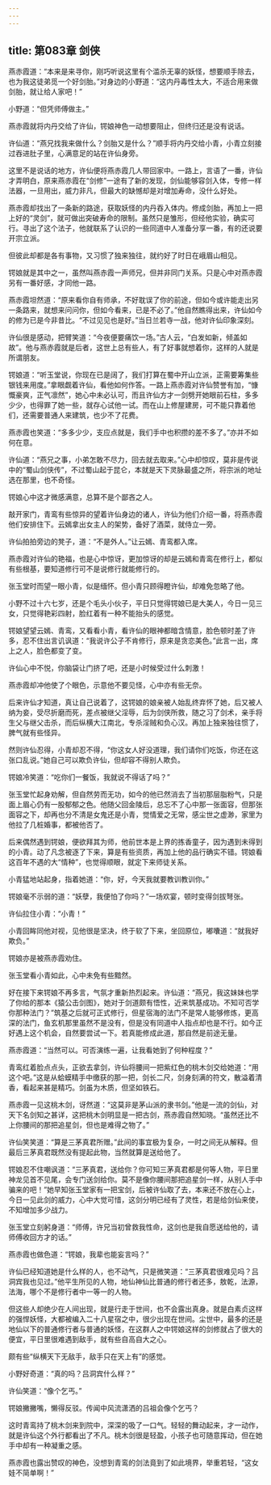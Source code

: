 ```yaml
---
---
---
```

title: 第083章 剑侠
---





燕赤霞道：“本来是来寻你，刚巧听说这里有个滥杀无辜的妖怪，想要顺手除去，也为我这徒弟觅一个好剑胎。”对身边的小野道：“这内丹毒性太大，不适合用来做剑胎，就让给人家吧！”

小野道：“但凭师傅做主。”

燕赤霞就将内丹交给了许仙，锷娘神色一动想要阻止，但终归还是没有说话。

许仙道：“燕兄找我来做什么？剑胎又是什么？”顺手将内丹交给小青，小青立刻接过吞进肚子里，心满意足的站在许仙身旁。

这里不是说话的地方，许仙便将燕赤霞几人带回家中。一路上，言语了一番，许仙才弄明白，原来燕赤霞在“剑修”一途有了新的发现，剑仙能够容剑入体，专修一样法器，一旦用出，威力非凡，但最大的缺憾却是对增加寿命，没什么好处。

燕赤霞却找出了一条新的路途，获取妖怪的内丹吞入体内。修成剑胎，再加上一把上好的“灵剑”，就可做出突破寿命的限制。虽然只是雏形，但经他实验，确实可行。寻出了这个法子，他就联系了认识的一些同道中人准备分享一番，有的还说要开宗立派。

但彼此却都是各有事物，又习惯了独来独往，就约好了时日在峨眉山相见。

锷娘就是其中之一，虽然叫燕赤霞一声师兄，但并非同门关系。只是心中对燕赤霞另有一番好感，才同他一路。

燕赤霞坦然道：“原来看你自有师承，不好耽误了你的前途，但如今或许能走出另一条路来，就想来问问你，但如今看来，已是不必了。”他自然瞧得出来，许仙如今的修为已是今非昔比。“不过见见也是好。”当日兰若寺一战，他对许仙印象深刻。

许仙很是感动，把臂笑道：“今夜便要痛饮一场。”古人云，“白发如新，倾盖如故”。他与燕赤霞就是后者，这世上总有些人，有了好事就想着你，这样的人就是所谓朋友。

锷娘道：“听玉堂说，你现在已是阔了，我们打算在蜀中开山立派，正需要筹集些银钱来用度。”拿眼觑着许仙，看他如何作答。一路上燕赤霞对许仙赞誉有加，“慷慨豪爽，正气凛然”，她心中未必认可，而且许仙方才一剑劈开她眼前石柱，多多少少，也得罪了她一些，就存心试他一试。而在山上修屋建房，可不能只靠着他们，还需要普通人来建筑，也少不了花费。

燕赤霞也笑道：“多多少少，支应点就是，我们手中也积攒的差不多了。”亦并不如何在意。

许仙道：“燕兄之事，小弟怎敢不尽力，回去就去取来。”心中却惊叹，莫非是传说中的“蜀山剑侠传”，不过蜀山起于昆仑，本就是天下灵脉最盛之所，将宗派的地址选在那里，也不奇怪。

锷娘心中这才微感满意，总算不是个鄙吝之人。

敲开家门，青鸾有些惊异的望着许仙身边的诸人，许仙为他们介绍一番，将燕赤霞他们安排住下。云嫣拿出女主人的架势，备好了酒菜，就侍立一旁。

许仙拍拍旁边的凳子，道：“不是外人。”让云嫣、青鸾都入席。

燕赤霞对许仙的艳福，也是心中惊讶，更加惊讶的却是云嫣和青鸾在修行上，都似有些根基，要知道修行可不是说修行就能修行的。

张玉堂时而望一眼小青，似是缅怀。但小青只顾得瞪许仙，却难免忽略了他。

小野不过十六七岁，还是个毛头小伙子，平日只觉得锷娘已是大美人，今日一见三女，只觉得艳彩四射，脸红着有一种不能抬头的感觉。

锷娘望望云嫣、青鸾，又看看小青，看许仙的眼神都暗含情意，脸色顿时差了许多，忍不住出言讥讽道：“我说许公子不肯修行，原来是贪恋美色。”此言一出，席上之人，脸色都变了变。

许仙心中不悦，你脑袋让门挤了吧，还是小时候受过什么刺激！

燕赤霞却冲他使了个眼色，示意他不要见怪，心中亦有些无奈。

后来许仙才知道，真让自己说着了，这锷娘的娘亲被人始乱终弃怀了她，后又被人纳为妾，受尽折磨而死，差点被继父淫辱，后为剑侠所救，随之习了剑术，亲手将生父与继父击杀，而后纵横大江南北，专杀淫贼和负心汉。再加上独来独往惯了，脾气就有些怪异。

然则许仙忍得，小青却忍不得，“你这女人好没道理，我们请你们吃饭，你还在这张口乱说。”她自己可以欺负许仙，但却容不得别人欺负。

锷娘冷笑道：“吃你们一餐饭，我就说不得话了吗？”

张玉堂忙起身劝解，但自然劳而无功，如今的他已然消去了当初那层脂粉气，只是面上眉心仍有一股郁郁之色。他随父回金陵后，总忘不了心中那一张面容，但那张面容之下，却再也分不清是女鬼还是小青，觉情爱之无常，感尘世之虚渺，家里为他拉了几桩婚事，都被他否了。

后来偶然遇到锷娘，便欲拜其为师，他前世本是上界的拣香童子，因为遇到未得到的小青。动了凡念被逐了下来，算是有些资质，再加上他的品行确实不错。锷娘看这百年不遇的大“情种”，也觉得顺眼，就定下来师徒关系。

小青猛地站起身，指着她道：“你，好，今天我就要教训教训你。”

锷娘毫不示弱的道：“妖孽，我便怕了你吗？”一场欢宴，顿时变得剑拔弩张。

许仙拉住小青：“小青！”

小青回眸同他对视，见他很是坚决，终于软了下来，坐回原位，嘟囔道：“就我好欺负。”

锷娘亦是被燕赤霞劝住。

张玉堂看小青如此，心中未免有些黯然。

好在接下来锷娘不再多言，气氛才重新热烈起来。许仙道：“燕兄，我这妹妹也学了你给的那本《猿公击剑图》，她对于剑道颇有悟性，近来筑基成功。不知可否学你那种法门？”筑基之后就可正式修行，但星宿海的法门不是常人能够修炼，更高深的法门，鱼玄机那里虽然不是没有，但是没有同道中人指点却也是不行。如今正好遇上这个机会，自然要尝试一下。若真能修成此道，那自然是前途无量。

燕赤霞道：“当然可以。可否演练一遍，让我看她到了何种程度？”

青鸾红着脸点点头，正欲去拿剑，许仙将腰间一把紫红色的桃木剑交给她道：“用这个吧。”这是从蛤蟆精手中缴获的那一把，剑长二尺，剑身刻满的符文，散溢着清香，看起来甚是精巧。剑虽为木质，但坚如铁石。

燕赤霞一见这桃木剑，讶然道：“这莫非是茅山派的隶书剑。”他是一流的剑仙，对天下名剑知之甚详，这把桃木剑明显是一把古剑，燕赤霞自然知晓。“虽然还比不上你腰间的那把追星剑，但也是难得之物了。”

许仙笑笑道：“算是三茅真君所赠。”此间的事宜极为复杂，一时之间无从解释。但最后三茅真君既然没有提起此物，当然就算是送给他了。

锷娘忍不住嘲讽道：“三茅真君，送给你？你可知三茅真君都是何等人物，平日里神龙见首不见尾，会专门送剑给你。莫不是像你腰间那把追星剑一样，从别人手中骗来的吧！”她早知张玉堂家有一把宝剑，后被许仙取了去，本来还不放在心上，今日一见此剑的威力，心中大觉可惜，这剑分明已经有了灵性，若是给剑仙来使，不知增加多少战力。

张玉堂立刻躬身道：“师傅，许兄当初曾救我性命，这剑也是我自愿送给他的，请师傅收回方才的话。”

燕赤霞也做色道：“锷娘，我辈也能妄言吗？”

许仙已经知道她是什么样的人，也不动气，只是微笑道：“三茅真君很难见吗？吕洞宾我也见过。”他平生所见的人物，地仙神仙比普通的修行者还多，敖乾，法源，法海，哪个不是修行者中一等一的人物。

但这些人却绝少在人间出现，就是行走于世间，也不会露出真身。就是白素贞这样的强悍妖怪，大都被编入二十八星宿之中，很少出现在世间。尘世中，最多的还是地仙以下的普通修行者与普通的妖怪，在这群人之中锷娘这样的剑修就占了很大的便宜，平日里很难遇到敌手，就有些自高自大之心。

颇有些“纵横天下无敌手，敌手只在天上有”的感觉。

小野好奇道：“真的吗？吕洞宾什么样？”

许仙笑道：“像个乞丐。”

锷娘撇撇嘴，懒得反驳。传闻中风流潇洒的吕祖会像个乞丐？

这时青鸾持了桃木剑来到院中，深深的吸了一口气。轻轻的舞动起来，才一动作，就是许仙这个外行都看出了不凡。桃木剑很是轻盈，小孩子也可随意挥动，但在她手中却有一种凝重之感。

燕赤霞也露出赞叹的神色，没想到青鸾的剑法竟到了如此境界，举重若轻，“这女娃不简单啊！”